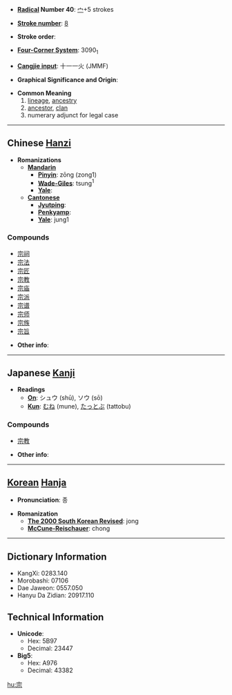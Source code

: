* '''[[Wiktionary:Chinese radical index| Radical]] Number 40''': [[Wiktionary:Chinese radical index 宀|宀]]+5 strokes

* '''[[Wiktionary:Chinese total strokes index|Stroke number]]''': [[Wiktionary:Chinese total strokes index 8|8]]

* '''Stroke order''': 

* '''[[Wiktionary:Chinese four corner index|Four-Corner System]]''': 3090<sub>1</sub>

* '''[[Wiktionary:Chinese Cangjie index|Cangjie input]]''': 十一一火 (JMMF)

* '''Graphical Significance and Origin''': 

* '''Common Meaning'''
*#[[lineage]], [[ancestry]]
*#[[ancestor]], [[clan]]
*# numerary adjunct for legal case

----

== Chinese [[Hanzi]] ==

* '''Romanizations'''
** '''[[Mandarin]]'''
*** '''[[Pinyin]]''': zōng (zong1)
*** '''[[Wade-Giles]]''': tsung<sup>1</sup>
*** '''[[Yale]]''': 
** '''[[Cantonese]]'''
*** '''[[Jyutping]]''':
*** '''[[Penkyamp]]''': 
*** '''[[Yale]]''': jung1

===Compounds===
*[[宗祠]]
*[[宗法]]
*[[宗匠]]
*[[宗教]]
*[[宗庙]]
*[[宗派]]
*[[宗谱]]
*[[宗师]]
*[[宗族]]
*[[宗旨]]

* '''Other info''': 

----

== Japanese [[Kanji]] ==

* '''Readings'''
** '''[[On]]''': シュウ (shū), ソウ (sō)
** '''[[Kun]]''': [[むね]] (mune), [[たっとぶ]] (tattobu)

===Compounds===
*[[宗教]]

* '''Other info''':  

----

== [[Korean]] [[Hanja]] ==

* '''Pronunciation''': 종

* '''Romanization'''
** '''[[The 2000 South Korean Revised Romanization|The 2000 South Korean Revised]]''': jong
** '''[[McCune-Reischauer]]''': chong

----

== Dictionary Information ==

* KangXi: 0283.140
* Morobashi: 07106
* Dae Jaweon: 0557.050
* Hanyu Da Zidian: 20917.110

== Technical Information ==

* '''Unicode''':
** Hex: 5B97
** Decimal: 23447
* '''Big5''':
** Hex: A976
** Decimal: 43382

[[hu:宗]]
